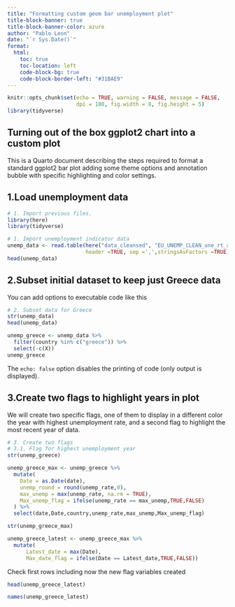 ```yaml
---
title: "Formatting custom geom bar unemployment plot"
title-block-banner: true
title-block-banner-color: azure
author: "Pablo Leon"
date: "`r Sys.Date()`"
format:
  html:
    toc: true
    toc-location: left
    code-block-bg: true
    code-block-border-left: "#31BAE9"
---
```


```r
knitr::opts_chunk$set(echo = TRUE, warning = FALSE, message = FALSE,
                      dpi = 180, fig.width = 8, fig.height = 5)
library(tidyverse) 
```

## Turning out of the box ggplot2 chart into a custom plot

This is a Quarto document describing the steps required to format a standard ggplot2 bar plot adding some theme options and annotation bubble with specific highlighting and color settings. 

## 1.Load unemployment data

```r
# 1. Import previous files.
library(here)
library(tidyverse)

# 1. Import unemployment indicator data 
unemp_data <- read.table(here("data_cleansed", "EU_UNEMP_CLEAN_une_rt_a_LONG.csv"),
                         header =TRUE, sep =',',stringsAsFactors =TRUE)
head(unemp_data)
```
## 2.Subset initial dataset to keep just Greece data 

You can add options to executable code like this

```r
# 2. Subset data for Greece
str(unemp_data)
head(unemp_data)

unemp_greece <- unemp_data %>% 
  filter(country %in% c("greece")) %>%  
  select(-c(X))
unemp_greece
```

The `echo: false` option disables the printing of code (only output is displayed).

## 3.Create two flags to highlight years in plot

We will create two specific flags, one of them to display in a different color the year with highest unemployment rate, and a second flag to highlight the most recent year of data.

```r
# 3. Create two flags
# 3.1. Flag for highest unemployment year
str(unemp_greece)

unemp_greece_max <- unemp_greece %>% 
  mutate(
    Date = as.Date(date),
    unemp_round = round(unemp_rate,0),
    max_unemp = max(unemp_rate, na.rm = TRUE),
    Max_unemp_flag = ifelse(unemp_rate == max_unemp,TRUE,FALSE) 
  ) %>% 
  select(date,Date,country,unemp_rate,max_unemp,Max_unemp_flag)

str(unemp_greece_max)

unemp_greece_latest <- unemp_greece_max %>% 
  mutate(
      Latest_date = max(Date),
      Max_date_flag = ifelse(Date == Latest_date,TRUE,FALSE))
```
Check first rows including now the new flag variables created

```r
head(unemp_greece_latest)
```

```r
names(unemp_greece_latest)
```
